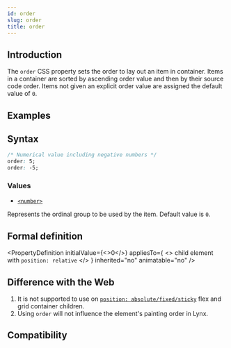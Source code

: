 ```yaml
---
id: order
slug: order
title: order
---
```


## Introduction

The `order` CSS property sets the order to lay out an item in container. Items in a container are sorted by ascending order value and then by their source code order. Items not given an explicit order value are assigned the default value of `0`.

## Examples


<Go
  example="css-api"
  defaultFile="src/order/App.tsx"
  img="https://lf-lynx.tiktok-cdns.com/obj/lynx-artifacts-oss-sg/lynx-website/assets/doc/css/order.jpg"
  entry="src/order"
  defaultEntryFile="dist/order.lynx.bundle"
/>

## Syntax

```css
/* Numerical value including negative numbers */
order: 5;
order: -5;
```

### Values

- [`<number>`](/api/css/data-type/number.mdx)

Represents the ordinal group to be used by the item. Default value is `0`.

## Formal definition


<PropertyDefinition
  initialValue={<>0</>}
  appliesTo={
    <>
      child element with
      <Link href="/api/css/properties/position">
        <code>position: relative</code>
      </Link>
    </>
  }
  inherited="no"
  animatable="no"
/>

## Difference with the Web

1. It is not supported to use on [`position: absolute/fixed/sticky`](./position.mdx) flex and grid container children.
2. Using `order` will not influence the element's painting order in Lynx.

## Compatibility


<LegacyCompatTable metadata="css/properties/order" />
